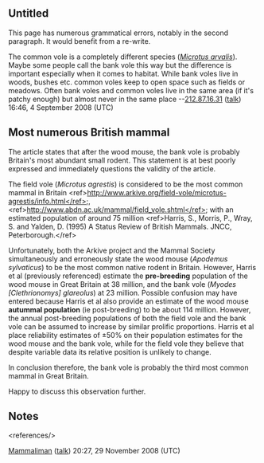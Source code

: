 <article id="18622971" title=Talk:Bank vole>
	<talkpage id="18622971" title="Talk:Bank vole">
{{Talk header}}
{{WikiProjectBannerShell|1=
{{WikiProject Albania|class=start|importance=lowlow}}
{{WikiProject Biota of Great Britain and Ireland|class=start|importance=low}}
{{WikiProject Mammals|class=start|importance=low}}
{{WikiProject Rodents|class=start|importance=low}}
}}
{{dyktalk|7 September|2013|entry= ... that the '''[[bank vole]]''' is alert to the alarm calls of [[Tit (bird)|tits]] warning of aerial [[Predation|predators]]?}}

==Untitled==
This page has numerous grammatical errors, notably in the second paragraph.  It would benefit from a re-write.

The common vole is a completely different species (''[[Microtus arvalis]]''). Maybe some people call the bank vole this way but the difference is important especially when it comes to habitat. While bank voles live in woods, bushes etc. common voles keep to open space such as fields or meadows. Often bank voles and common voles live in the same area (if it's patchy enough) but almost never in the same place --[[Special:Contributions/212.87.16.31|212.87.16.31]] ([[User talk:212.87.16.31|talk]]) 16:46, 4 September 2008 (UTC)

== Most numerous British mammal ==

The article states that after the wood mouse, the bank vole is probably Britain's most abundant small rodent.  This statement is at best poorly expressed and immediately questions the validity of the article.

The field vole (''Microtus agrestis'') is considered to be the most common mammal in Britain  &lt;ref&gt;http://www.arkive.org/field-vole/microtus-agrestis/info.html&lt;/ref&gt;, &lt;ref&gt;http://www.abdn.ac.uk/mammal/field_vole.shtml&lt;/ref&gt; with an estimated population of around 75 million &lt;ref&gt;Harris, S., Morris, P., Wray, S. and Yalden, D. (1995) A Status Review of British Mammals. JNCC, Peterborough.&lt;/ref&gt;

Unfortunately, both the Arkive project and the Mammal Society simultaneously and erroneously state the wood mouse (''Apodemus sylvaticus'') to be the most common native rodent in Britain.  However, Harris et al (previously referenced) estimate the '''pre-breeding''' population of the wood mouse in Great Britain at 38 million, and the bank vole (''Myodes [Clethrionomys] glareolus'') at 23 million.  Possible confusion may have entered because Harris et al also provide an estimate of the wood mouse '''autummal population''' (ie post-breeding) to be about 114 million.  However, the annual post-breeding populations of both the field vole and the bank vole can be assumed to increase by similar prolific proportions.  Harris et al place reliability estimates of ±50% on their population estimates for the wood mouse and the bank vole, while for the field vole they believe that despite variable data its relative position is unlikely to change.

In conclusion therefore, the bank vole is probably the third most common mammal in Great Britain.

Happy to discuss this observation further.

==Notes==
&lt;references/&gt;

[[User:Mammaliman|Mammaliman]] ([[User talk:Mammaliman|talk]]) 20:27, 29 November 2008 (UTC)
	</talkpage>
</article>